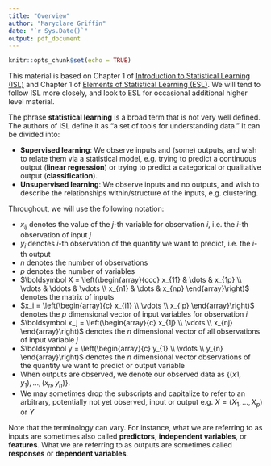 ```yaml
---
title: "Overview"
author: "Maryclare Griffin"
date: "`r Sys.Date()`"
output: pdf_document
---
```


```r
knitr::opts_chunk$set(echo = TRUE)
```

This material is based on Chapter 1 of [Introduction to Statistical Learning (ISL)](https://www.statlearning.com) and Chapter 1 of [Elements of Statistical Learning (ESL)](https://hastie.su.domains/ElemStatLearn/). We will tend to follow ISL more closely, and look to ESL for occasional additional higher level material.

The phrase **statistical learning** is a broad term that is not very well defined. The authors of ISL define it as "a set of tools for understanding data." It can be divided into:

- **Supervised learning**: We observe inputs and (some) outputs, and wish to relate them via a statistical model, e.g. trying to predict a continuous output (**linear regression**) or trying to predict a categorical or qualitative output (**classification**).
- **Unsupervised learning**: We observe inputs and no outputs, and wish to describe the relationships within/structure of the inputs, e.g. clustering.

Throughout, we will use the following notation:

* $x_{ij}$ denotes the value of the $j$-th variable for observation $i$, i.e. the $i$-th observation of input $j$
* $y_i$ denotes $i$-th observation of the quantity we want to predict, i.e. the $i$-th output 
* $n$ denotes the number of observations
* $p$ denotes the number of variables
* $\boldsymbol X = \left(\begin{array}{ccc} x_{11} & \dots & x_{1p} \\ \vdots & \ddots & \vdots \\ x_{n1} & \dots & x_{np} \end{array}\right)$ denotes the matrix of inputs
* $x_i = \left(\begin{array}{c} x_{i1} \\ \vdots \\ x_{ip} \end{array}\right)$ denotes the $p$ dimensional vector of input variables for observation $i$
* $\boldsymbol x_j = \left(\begin{array}{c} x_{1j} \\ \vdots \\ x_{nj} \end{array}\right)$ denotes the $n$ dimensional vector of all observations of input variable $j$
* $\boldsymbol y = \left(\begin{array}{c} y_{1} \\ \vdots \\ y_{n} \end{array}\right)$ denotes the $n$ dimensional vector observations of the quantity we want to predict or output variable
* When outputs are observed, we denote our observed data as $\{(x1, y_1), \dots, (x_n, y_n)\}$.
* We may sometimes drop the subscripts and capitalize to refer to an arbitrary, potentially not yet observed, input or output e.g. $X = (X_1,\dots, X_p)$ or $Y$

Note that the terminology can vary. For instance, what we are referring to as inputs are sometimes also called **predictors**, **independent variables**, or **features**. What we are referring to as outputs are sometimes called **responses** or **dependent variables**.
